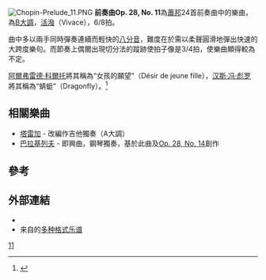 {{NoteTA
|G1=Music
}}
[[File:Chopin-Prelude_11.PNG|thumb]]
'''前奏曲Op. 28, No. 11'''為[[蕭邦|蕭邦]]24首前奏曲中的樂曲，為[[B大調|B大調]]，[[行板|活潑]]（Vivace），6/8拍。

曲中多以兩手同時彈奏連續而輕快的[[八分音符|八分音]]，難度在於需以柔聲圓滑地彈出快速的大跨度樂句。而節奏上偶爾出現切分法的蹤跡使拍子像是3/4拍，使樂曲顯得較為不定。

[[阿爾弗雷德·科爾托|阿爾弗雷德·科爾托]]將其稱為“女孩的願望”（Désir de jeune fille），[[汉斯·冯·彪罗|汉斯·冯·彪罗]]將其稱為“蜻蜓”（Dragonfly）。<ref>{{Cite web |url=http://www.ourchopin.com/analysis/prelude.html |title=蕭邦前奏曲 |accessdate=2014-02-09 |archive-date=2020-12-13 |archive-url=https://web.archive.org/web/20201213210621/http://www.ourchopin.com/analysis/prelude.html |dead-url=no }}</ref>

==相關樂曲==
* [[塔雷加|塔雷加]] - 改編作吉他獨奏（A大調）
* [[巴拉基列夫|巴拉基列夫]] - 即興曲，鋼琴獨奏，基於此曲及[[前奏曲Op.28,_No._14_(蕭邦)|Op. 28, No. 14]]創作

==參考==
{{reflist}}

==外部連結==
* {{IMSLP2|work=Preludes Op.28 (Chopin, Frederic)|cname=前奏曲, Op. 28}}
* 来自{{le|乌托邦计划|Mutopia Project}}的[https://www.mutopiaproject.org/cgibin/piece-info.cgi?id=2172 多种格式乐谱] {{Wayback|url=https://www.mutopiaproject.org/cgibin/piece-info.cgi?id=2172 |date=20210119042438 }}

{{肖邦前奏曲}}

[[Category:肖邦前奏曲|11]]